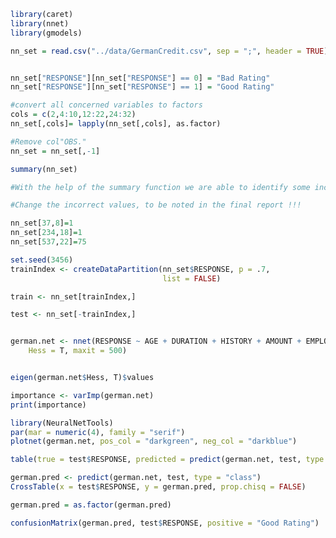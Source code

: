 ```r
library(caret)
library(nnet)
library(gmodels)

nn_set = read.csv("../data/GermanCredit.csv", sep = ";", header = TRUE)


nn_set["RESPONSE"][nn_set["RESPONSE"] == 0] = "Bad Rating"
nn_set["RESPONSE"][nn_set["RESPONSE"] == 1] = "Good Rating"

#convert all concerned variables to factors
cols = c(2,4:10,12:22,24:32)
nn_set[,cols]= lapply(nn_set[,cols], as.factor)

#Remove col"OBS."
nn_set = nn_set[,-1]

summary(nn_set)

#With the help of the summary function we are able to identify some incorrect values such as edutcation = -1, age = 125 and guarantor = 2 (only one occurrence of 2, might be a typo) 

#Change the incorrect values, to be noted in the final report !!!

nn_set[37,8]=1
nn_set[234,18]=1
nn_set[537,22]=75

```


```r



set.seed(3456)
trainIndex <- createDataPartition(nn_set$RESPONSE, p = .7,
                                  list = FALSE)

train <- nn_set[trainIndex,]

test <- nn_set[-trainIndex,]



```



```r
german.net <- nnet(RESPONSE ~ AGE + DURATION + HISTORY + AMOUNT + EMPLOYMENT + CHK_ACCT + SAV_ACCT, data = train, size = 10, decay = 0.005,
    Hess = T, maxit = 500)



```

```r
eigen(german.net$Hess, T)$values

importance <- varImp(german.net)
print(importance)
```



```r
library(NeuralNetTools)
par(mar = numeric(4), family = "serif")
plotnet(german.net, pos_col = "darkgreen", neg_col = "darkblue")
```



```r
table(true = test$RESPONSE, predicted = predict(german.net, test, type = "class"))

```

```r


german.pred <- predict(german.net, test, type = "class")
CrossTable(x = test$RESPONSE, y = german.pred, prop.chisq = FALSE)


```

```r
german.pred = as.factor(german.pred)

confusionMatrix(german.pred, test$RESPONSE, positive = "Good Rating")
```

